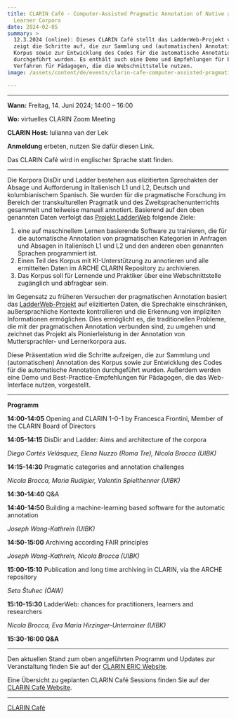 ```yaml
---
title: CLARIN Café - Computer-Assisted Pragmatic Annotation of Native and
  Learner Corpora
date: 2024-02-05
summary: >
  12.3.2024 (online): Dieses CLARIN Café stellt das LadderWeb-Projekt vor und
  zeigt die Schritte auf, die zur Sammlung und (automatischen) Annotation des
  Korpus sowie zur Entwicklung des Codes für die automatische Annotation
  durchgeführt wurden. Es enthält auch eine Demo und Empfehlungen für bewährte
  Verfahren für Pädagogen, die die Webschnittstelle nutzen.
image: /assets/content/de/events/clarin-cafe-computer-assisted-pragmatic-annotation-of-native-and-learner-corpora/image.png

---
```


***

**Wann:** Freitag, 14. Juni 2024; 14:00 – 16:00

**Wo:** virtuelles CLARIN Zoom Meeting

**CLARIN Host:** Iulianna van der Lek

**Anmeldung** erbeten, nutzen Sie dafür diesen Link.

Das CLARIN Café wird in englischer Sprache statt finden.

***

Die Korpora DisDir und Ladder bestehen aus elizitierten Sprechakten der Absage und Aufforderung in Italienisch L1 und L2, Deutsch und kolumbianischem Spanisch. Sie wurden für die pragmatische Forschung im Bereich der transkulturellen Pragmatik und des Zweitsprachenunterrichts gesammelt und teilweise manuell annotiert. Basierend auf den oben genannten Daten verfolgt das [Projekt LadderWeb](/de/projects/ladderweb-pragmatically-annotated-web-based-corpus-query-interface-requests-and-cancellations/) folgende Ziele:

1. eine auf maschinellem Lernen basierende Software zu trainieren, die für die automatische Annotation von pragmatischen Kategorien in Anfragen und Absagen in Italienisch L1 und L2 und den anderen oben genannten Sprachen programmiert ist.
2. Einen Teil des Korpus mit KI-Unterstützung zu annotieren und alle ermittelten Daten im ARCHE CLARIN Repository zu archivieren.
3. Das Korpus soll für Lernende und Praktiker über eine Webschnittstelle zugänglich und abfragbar sein.

Im Gegensatz zu früheren Versuchen der pragmatischen Annotation basiert das [LadderWeb-Projekt](/de/projects/ladderweb-pragmatically-annotated-web-based-corpus-query-interface-requests-and-cancellations/) auf elizitierten Daten, die Sprechakte einschränken, außersprachliche Kontexte kontrollieren und die Erkennung von impliziten Informationen ermöglichen. Dies ermöglicht es, die traditionellen Probleme, die mit der pragmatischen Annotation verbunden sind, zu umgehen und zeichnet das Projekt als Pionierleistung in der Annotation von Muttersprachler- und Lernerkorpora aus.

Diese Präsentation wird die Schritte aufzeigen, die zur Sammlung und (automatischen) Annotation des Korpus sowie zur Entwicklung des Codes für die automatische Annotation durchgeführt wurden. Außerdem werden eine Demo und Best-Practice-Empfehlungen für Pädagogen, die das Web-Interface nutzen, vorgestellt.

***

**Programm**

**14:00-14:05** Opening and CLARIN 1-0-1 by Francesca Frontini, Member of the CLARIN Board of Directors

**14:05-14:15** DisDir and Ladder: Aims and architecture of the corpora

*Diego Cortés Velásquez, Elena Nuzzo (Roma Tre), Nicola Brocca (UIBK)*

**14:15-14:30** Pragmatic categories and annotation challenges

*Nicola Brocca, Maria Rudigier, Valentin Spielthenner (UIBK)*

**14:30-14:40** Q\&A

**14:40-14:50** Building a machine-learning based software for the automatic annotation

*Joseph Wang-Kathrein (UIBK)*

**14:50-15:00** Archiving according FAIR principles

*Joseph Wang-Kathrein, Nicola Brocca (UIBK)*

**15:00-15:10** Publication and long time archiving in CLARIN, via the ARCHE repository

*Seta Štuhec (ÖAW)*

**15:10-15:30** LadderWeb: chances for practitioners, learners and researchers

*Nicola Brocca, Eva Maria Hirzinger-Unterrainer (UIBK)*

**15:30-16:00 Q\&A**

***

Den aktuellen Stand zum oben angeführten Programm und Updates zur Veranstaltung finden Sie auf der [CLARIN ERIC Website](https://www.clarin.eu/event/2024/clarin-cafe-computer-assisted-pragmatic-annotation-native-and-learner-corpora).

Eine Übersicht zu geplanten CLARIN Café Sessions finden Sie auf der [CLARIN Café Website](https://www.clarin.eu/content/clarin-cafe).

***

[CLARIN Café](https://www.clarin.eu/content/clarin-cafe)
